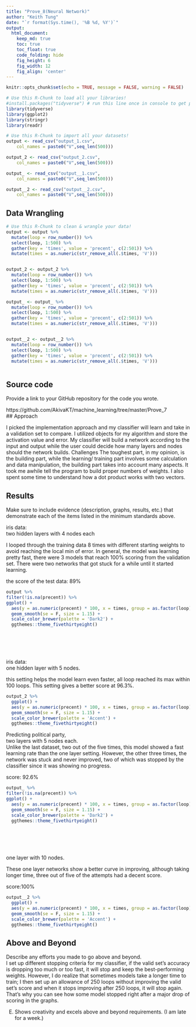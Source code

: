 ```yaml
---
title: "Prove_8(Neural Network)"
author: "Keith Tung"
date: "`r format(Sys.time(), '%B %d, %Y')`"
output:
  html_document:  
    keep_md: true
    toc: true
    toc_float: true
    code_folding: hide
    fig_height: 6
    fig_width: 12
    fig_align: 'center'
---
```


```r
knitr::opts_chunk$set(echo = TRUE, message = FALSE, warning = FALSE)

```

```r
# Use this R-Chunk to load all your libraries!
#install.packages("tidyverse") # run this line once in console to get package
library(tidyverse)
library(ggplot2)
library(stringr)
library(readr)
```

```r
# Use this R-Chunk to import all your datasets!
output <- read_csv("output_1.csv", 
    col_names = paste0("V",seq_len(500)))

output_2 <- read_csv("output_2.csv", 
    col_names = paste0("V",seq_len(500)))

output_ <- read_csv("output__1.csv", 
    col_names = paste0("V",seq_len(500)))

output__2 <- read_csv("output__2.csv", 
    col_names = paste0("V",seq_len(500)))
```

## Data Wrangling

```r
# Use this R-Chunk to clean & wrangle your data!
output <- output %>% 
  mutate(loop = row_number()) %>%
  select(loop, 1:500) %>% 
  gather(key = 'times', value = 'precent', c(2:501)) %>% 
  mutate(times = as.numeric(str_remove_all(.$times, 'V')))


output_2 <- output_2 %>% 
  mutate(loop = row_number()) %>%
  select(loop, 1:500) %>% 
  gather(key = 'times', value = 'precent', c(2:501)) %>% 
  mutate(times = as.numeric(str_remove_all(.$times, 'V'))) 

output_ <- output_ %>% 
  mutate(loop = row_number()) %>%
  select(loop, 1:500) %>% 
  gather(key = 'times', value = 'precent', c(2:501)) %>% 
  mutate(times = as.numeric(str_remove_all(.$times, 'V'))) 


output__2 <- output__2 %>% 
  mutate(loop = row_number()) %>%
  select(loop, 1:500) %>% 
  gather(key = 'times', value = 'precent', c(2:501)) %>% 
  mutate(times = as.numeric(str_remove_all(.$times, 'V'))) 



```



## Source code

Provide a link to your GitHub repository for the code you wrote.  
  
https://github.com/AkivaKT/machine_learning/tree/master/Prove_7  
## Approach

I picked the implementation approach and my classifier will learn and take in a validation set to compare. I utilized objects for my algorithm and store the activation value and error. My classifier will build a network according to the input and output while the user could decide how many layers and nodes should the network builds. 
    Challenges
The toughest part, in my opinion, is the building part, while the learning/ training part involves some calculation and data manipulation, the building part takes into account many aspects. It took me awhile tell the program to build proper numbers of weights. I also spent some time to understand how a dot product works with two vectors.


## Results


Make sure to include evidence (description, graphs, results, etc.) that demonstrate each of the items listed in the minimum standards above.

iris data:  
two hidden layers with 4 nodes each  
  
I looped through the training data 8 times with different starting weights to avoid reaching the local min of error. In general, the model was learning pretty fast, there were 3 models that reach 100% scoring from the validation set. There were two networks that got stuck for a while until it started learning.  
  
the score of the test data: 89%  
```r

output %>%   
filter(!is.na(precent)) %>% 
ggplot() +
  aes(y = as.numeric(precent) * 100, x = times, group = as.factor(loop), colour = as.factor(loop)) +
  geom_smooth(se = F, size = 1.15) +
  scale_color_brewer(palette = 'Dark2') +
  ggthemes::theme_fivethirtyeight()




  
```
iris data:  
one hidden layer with 5 nodes.   
  
this setting helps the model learn even faster, all loop reached its max within 100 loops. This setting gives a better score at 96.3%.  
```r

output_2 %>% 
  ggplot() +
  aes(y = as.numeric(precent) * 100, x = times, group = as.factor(loop), colour = as.factor(loop)) +
  geom_smooth(se = F, size = 1.15) +
  scale_color_brewer(palette = 'Accent') +
  ggthemes::theme_fivethirtyeight()
```
  
Predicting political party,  
two layers with 5 nodes each.  
Unlike the last dataset, two out of the five times, this model showed a fast learning rate than the one layer setting. However, the other three times, the network was stuck and never improved, two of which was stopped by the classifier since it was showing no progress.  
  
score: 92.6%  

```r

output_ %>%   
filter(!is.na(precent)) %>% 
ggplot() +
  aes(y = as.numeric(precent) * 100, x = times, group = as.factor(loop), colour = as.factor(loop)) +
  geom_smooth(se = F, size = 1.15) +
  scale_color_brewer(palette = 'Dark2') +
  ggthemes::theme_fivethirtyeight()




  
```
  
one layer with 10 nodes.  
  
These one layer networks show a better curve in improving, although taking longer time, three out of five of the attempts had a decent score.  
  
score:100%  
```r

output__2 %>% 
  ggplot() +
  aes(y = as.numeric(precent) * 100, x = times, group = as.factor(loop), colour = as.factor(loop)) +
  geom_smooth(se = F, size = 1.15) +
  scale_color_brewer(palette = 'Accent') +
  ggthemes::theme_fivethirtyeight()
```


## Above and Beyond

Describe any efforts you made to go above and beyond.  
I set up different stopping criteria for my classifier, if the valid set's accuracy is dropping too much or too fast, it will stop and keep the best-performing weights. However, I do realize that sometimes models take a longer time to train; I then set up an allowance of 250 loops without improving the valid set's score and when it stops improving after 250 loops, it will stop again. That's why you can see how some model stopped right after a major drop of scoring in the graphs. 



E) Shows creativity and excels above and beyond requirements. (I am late for a week.)  



